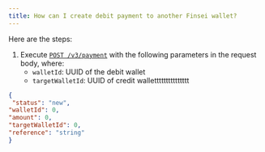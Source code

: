```yaml
---
title: How can I create debit payment to another Finsei wallet?
---
```


Here are the steps:

1. Execute [`POST /v3/payment`](/api-reference/endpoint/post-v3-payment) with the following parameters in the request body, where:
   - `walletId`: UUID of the debit wallet
   - `targetWalletId`: UUID of credit wallettttttttttttttt

```json
{
 "status": "new", 
"walletId": 0, 
"amount": 0, 
"targetWalletId": 0, 
"reference": "string"					
}
```